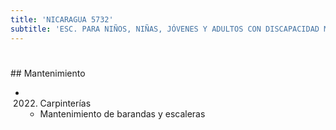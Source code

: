 ```yaml
---
title: 'NICARAGUA 5732'
subtitle: 'ESC. PARA NIÑOS, NIÑAS, JÓVENES Y ADULTOS CON DISCAPACIDAD MENTAL Y FORMACIÓN INTEGRAL N° 04 DR. RAFAEL  ARCONE'
---
```


#


 ## Mantenimiento

*  (2022) Carpinterías 
    + Mantenimiento de barandas y escaleras



